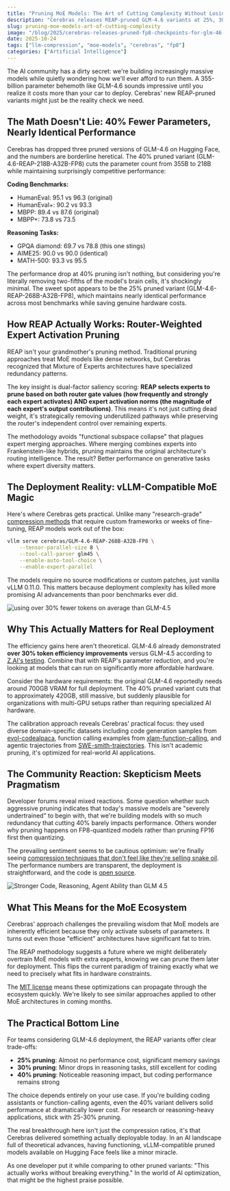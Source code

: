```yaml
---
title: "Pruning MoE Models: The Art of Cutting Complexity Without Losing Brains"
description: "Cerebras releases REAP-pruned GLM-4.6 variants at 25%, 30%, and 40% sparsity with FP8 quantization - but do they actually work?"
slug: pruning-moe-models-art-of-cutting-complexity
image: "/blog/2025/cerebras-releases-pruned-fp8-checkpoints-for-glm-46-efficiency-meets-moe_reap.png"
date: 2025-10-24
tags: ["llm-compression", "moe-models", "cerebras", "fp8"]
categories: ["Artificial Intelligence"]
---
```


The AI community has a dirty secret: we're building increasingly massive models while quietly wondering how we'll ever afford to run them. A 355-billion parameter behemoth like GLM-4.6 sounds impressive until you realize it costs more than your car to deploy. Cerebras' new REAP-pruned variants might just be the reality check we need.

## The Math Doesn't Lie: 40% Fewer Parameters, Nearly Identical Performance

Cerebras has dropped three pruned versions of GLM-4.6 on Hugging Face, and the numbers are borderline heretical. The 40% pruned variant (GLM-4.6-REAP-218B-A32B-FP8) cuts the parameter count from 355B to 218B while maintaining surprisingly competitive performance:

**Coding Benchmarks:**
- HumanEval: 95.1 vs 96.3 (original)
- HumanEval+: 90.2 vs 93.3  
- MBPP: 89.4 vs 87.6 (original)
- MBPP+: 73.8 vs 73.5

**Reasoning Tasks:**
- GPQA diamond: 69.7 vs 78.8 (this one stings)
- AIME25: 90.0 vs 90.0 (identical)
- MATH-500: 93.3 vs 95.5

The performance drop at 40% pruning isn't nothing, but considering you're literally removing two-fifths of the model's brain cells, it's shockingly minimal. The sweet spot appears to be the 25% pruned variant (GLM-4.6-REAP-268B-A32B-FP8), which maintains nearly identical performance across most benchmarks while saving genuine hardware costs.


## How REAP Actually Works: Router-Weighted Expert Activation Pruning

REAP isn't your grandmother's pruning method. Traditional pruning approaches treat MoE models like dense networks, but Cerebras recognized that Mixture of Experts architectures have specialized redundancy patterns.

The key insight is dual-factor saliency scoring: **REAP selects experts to prune based on both router gate values (how frequently and strongly each expert activates) AND expert activation norms (the magnitude of each expert's output contributions)**. This means it's not just cutting dead weight, it's strategically removing underutilized pathways while preserving the router's independent control over remaining experts.

The methodology avoids "functional subspace collapse" that plagues expert merging approaches. Where merging combines experts into Frankenstein-like hybrids, pruning maintains the original architecture's routing intelligence. The result? Better performance on generative tasks where expert diversity matters.

## The Deployment Reality: vLLM-Compatible MoE Magic

Here's where Cerebras gets practical. Unlike many "research-grade" [compression methods](/blog/2025-10/cerebras-reap-pruning-challenges-expert-merging-in-moe-models) that require custom frameworks or weeks of fine-tuning, REAP models work out of the box:

```bash
vllm serve cerebras/GLM-4.6-REAP-268B-A32B-FP8 \
    --tensor-parallel-size 8 \
    --tool-call-parser glm45 \
    --enable-auto-tool-choice \
    --enable-expert-parallel
```

The models require no source modifications or custom patches, just vanilla vLLM 0.11.0. This matters because deployment complexity has killed more promising AI advancements than poor benchmarks ever did.

![using over 30% fewer tokens on average than GLM-4.5](/blog/2025/cerebras-releases-pruned-fp8-checkpoints-for-glm-46-efficiency-meets-moe_using-over-30-fewer-tokens-on-average-than-glm-45.png)

## Why This Actually Matters for Real Deployment

The efficiency gains here aren't theoretical. GLM-4.6 already demonstrated **over 30% token efficiency improvements** versus GLM-4.5 according to [Z.AI's testing](https://docs.z.ai/guides/llm/glm-4.6). Combine that with REAP's parameter reduction, and you're looking at models that can run on significantly more affordable hardware.

Consider the hardware requirements: the original GLM-4.6 reportedly needs around 700GB VRAM for full deployment. The 40% pruned variant cuts that to approximately 420GB, still massive, but suddenly plausible for organizations with multi-GPU setups rather than requiring specialized AI hardware.

The calibration approach reveals Cerebras' practical focus: they used diverse domain-specific datasets including code generation samples from [evol-codealpaca](https://huggingface.co/datasets/theblackcat102/evol-codealpaca-v1), function calling examples from [xlam-function-calling](https://huggingface.co/datasets/Salesforce/xlam-function-calling-60k), and agentic trajectories from [SWE-smith-trajectories](https://huggingface.co/datasets/SWE-bench/SWE-smith-trajectories). This isn't academic pruning, it's optimized for real-world AI applications.

## The Community Reaction: Skepticism Meets Pragmatism

Developer forums reveal mixed reactions. Some question whether such aggressive pruning indicates that today's massive models are "severely undertrained" to begin with, that we're building models with so much redundancy that cutting 40% barely impacts performance. Others wonder why pruning happens on FP8-quantized models rather than pruning FP16 first then quantizing.

The prevailing sentiment seems to be cautious optimism: we're finally seeing [compression techniques that don't feel like they're selling snake oil](/blog/2025-10/cerebras-reap-pruning-challenges-expert-merging-in-moe-models). The performance numbers are transparent, the deployment is straightforward, and the code is [open source](https://github.com/CerebrasResearch/reap).

![Stronger Code, Reasoning, Agent Ability than GLM 4.5](/blog/2025/cerebras-releases-pruned-fp8-checkpoints-for-glm-46-efficiency-meets-moe_stronger-code-reasoning-agent-ability-than-glm-45.png)

## What This Means for the MoE Ecosystem

Cerebras' approach challenges the prevailing wisdom that MoE models are inherently efficient because they only activate subsets of parameters. It turns out even those "efficient" architectures have significant fat to trim.

The REAP methodology suggests a future where we might deliberately overtrain MoE models with extra experts, knowing we can prune them later for deployment. This flips the current paradigm of training exactly what we need to precisely what fits in hardware constraints.

The [MIT license](https://huggingface.co/cerebras/GLM-4.6-REAP-268B-A32B-FP8) means these optimizations can propagate through the ecosystem quickly. We're likely to see similar approaches applied to other MoE architectures in coming months.

## The Practical Bottom Line

For teams considering GLM-4.6 deployment, the REAP variants offer clear trade-offs:

- **25% pruning**: Almost no performance cost, significant memory savings
- **30% pruning**: Minor drops in reasoning tasks, still excellent for coding
- **40% pruning**: Noticeable reasoning impact, but coding performance remains strong

The choice depends entirely on your use case. If you're building coding assistants or function-calling agents, even the 40% variant delivers solid performance at dramatically lower cost. For research or reasoning-heavy applications, stick with 25-30% pruning.

The real breakthrough here isn't just the compression ratios, it's that Cerebras delivered something actually deployable today. In an AI landscape full of theoretical advances, having functioning, vLLM-compatible pruned models available on Hugging Face feels like a minor miracle.

As one developer put it while comparing to other pruned variants: "This actually works without breaking everything." In the world of AI optimization, that might be the highest praise possible.